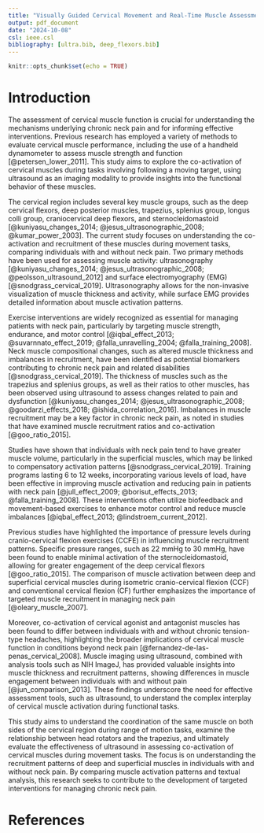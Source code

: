 ```yaml
---
title: "Visually Guided Cervical Movement and Real-Time Muscle Assessment: Integrating Image Processing and Ultrasound"
output: pdf_document
date: "2024-10-08"
csl: ieee.csl
bibliography: [ultra.bib, deep_flexors.bib]
---
```


```r
knitr::opts_chunk$set(echo = TRUE)
```
# Introduction

The assessment of cervical muscle function is crucial for understanding the mechanisms underlying chronic neck pain and for informing effective interventions. Previous research has employed a variety of methods to evaluate cervical muscle performance, including the use of a handheld dynamometer to assess muscle strength and function [@petersen_lower_2011]. This study aims to explore the co-activation of cervical muscles during tasks involving following a moving target, using ultrasound as an imaging modality to provide insights into the functional behavior of these muscles.

The cervical region includes several key muscle groups, such as the deep cervical flexors, deep posterior muscles, trapezius, splenius group, longus colli group, craniocervical deep flexors, and sternocleidomastoid [@kuniyasu_changes_2014; @jesus_ultrasonographic_2008; @kumar_power_2003]. The current study focuses on understanding the co-activation and recruitment of these muscles during movement tasks, comparing individuals with and without neck pain. Two primary methods have been used for assessing muscle activity: ultrasonography [@kuniyasu_changes_2014; @jesus_ultrasonographic_2008; @peolsson_ultrasound_2012] and surface electromyography (EMG) [@snodgrass_cervical_2019]. Ultrasonography allows for the non-invasive visualization of muscle thickness and activity, while surface EMG provides detailed information about muscle activation patterns.

Exercise interventions are widely recognized as essential for managing patients with neck pain, particularly by targeting muscle strength, endurance, and motor control [@iqbal_effect_2013; @suvarnnato_effect_2019; @falla_unravelling_2004; @falla_training_2008]. Neck muscle compositional changes, such as altered muscle thickness and imbalances in recruitment, have been identified as potential biomarkers contributing to chronic neck pain and related disabilities [@snodgrass_cervical_2019]. The thickness of muscles such as the trapezius and splenius groups, as well as their ratios to other muscles, has been observed using ultrasound to assess changes related to pain and dysfunction [@kuniyasu_changes_2014; @jesus_ultrasonographic_2008; @goodarzi_effects_2018; @ishida_correlation_2016]. Imbalances in muscle recruitment may be a key factor in chronic neck pain, as noted in studies that have examined muscle recruitment ratios and co-activation [@goo_ratio_2015].

Studies have shown that individuals with neck pain tend to have greater muscle volume, particularly in the superficial muscles, which may be linked to compensatory activation patterns [@snodgrass_cervical_2019]. Training programs lasting 6 to 12 weeks, incorporating various levels of load, have been effective in improving muscle activation and reducing pain in patients with neck pain [@jull_effect_2009; @borisut_effects_2013; @falla_training_2008]. These interventions often utilize biofeedback and movement-based exercises to enhance motor control and reduce muscle imbalances [@iqbal_effect_2013; @lindstroem_current_2012].

Previous studies have highlighted the importance of pressure levels during cranio-cervical flexion exercises (CCFE) in influencing muscle recruitment patterns. Specific pressure ranges, such as 22 mmHg to 30 mmHg, have been found to enable minimal activation of the sternocleidomastoid, allowing for greater engagement of the deep cervical flexors [@goo_ratio_2015]. The comparison of muscle activation between deep and superficial cervical muscles during isometric cranio-cervical flexion (CCF) and conventional cervical flexion (CF) further emphasizes the importance of targeted muscle recruitment in managing neck pain [@oleary_muscle_2007].

Moreover, co-activation of cervical agonist and antagonist muscles has been found to differ between individuals with and without chronic tension-type headaches, highlighting the broader implications of cervical muscle function in conditions beyond neck pain [@fernandez-de-las-penas_cervical_2008]. Muscle imaging using ultrasound, combined with analysis tools such as NIH ImageJ, has provided valuable insights into muscle thickness and recruitment patterns, showing differences in muscle engagement between individuals with and without pain [@jun_comparison_2013]. These findings underscore the need for effective assessment tools, such as ultrasound, to understand the complex interplay of cervical muscle activation during functional tasks.

This study aims to understand the coordination of the same muscle on both sides of the cervical region during range of motion tasks, examine the relationship between head rotators and the trapezius, and ultimately evaluate the effectiveness of ultrasound in assessing co-activation of cervical muscles during movement tasks. The focus is on understanding the recruitment patterns of deep and superficial muscles in individuals with and without neck pain. By comparing muscle activation patterns and textual analysis, this research seeks to contribute to the development of targeted interventions for managing chronic neck pain.

# References










